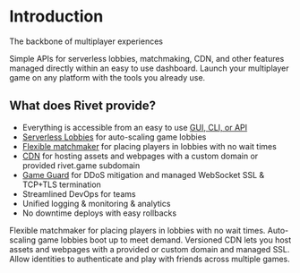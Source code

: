 
# Introduction

<Summary>The backbone of multiplayer experiences</Summary>

Simple APIs for serverless lobbies, matchmaking, CDN, and other features managed directly within an easy to use dashboard. Launch your multiplayer game on any platform with the tools you already use.

## What does Rivet provide?

- Everything is accessible from an easy to use [GUI, CLI, or API](/general/gui-cli-api)
- [Serverless Lobbies](/serverless-lobbies/introduction) for auto-scaling game lobbies
- [Flexible matchmaker](/matchmaker/introduction) for placing players in lobbies with no wait times
- [CDN](/cdn/introduction) for hosting assets and webpages with a custom domain or provided rivet.game subdomain
- [Game Guard](/serverless-lobbies/concepts/game-guard) for DDoS mitigation and managed WebSocket SSL & TCP+TLS termination
- Streamlined DevOps for teams
- Unified logging & monitoring & analytics
- No downtime deploys with easy rollbacks

<CardGroup>
	<Card
		title="5 Minute Crash Course"
		icon="graduation-cap"
		iconType="duotone"
		href="/general/guides/crash-course"
	/>
	<Card
		title="Libraries"
		icon="books"
		iconType="duotone"
		href="/general/libraries"
	/>
	<Card
		title="Matchmaker"
		icon="chess-knight"
		iconType="duotone"
		href="/matchmaker/introduction"
	>
		Flexible matchmaker for placing players in lobbies with no wait times.
	</Card>
	<Card
		title="Serverless Lobbies"
		icon="server"
		iconType="duotone"
		href="/serverless-lobbies/introduction"
	>
		Auto-scaling game lobbies boot up to meet demand.
	</Card>
	<Card
		title="CDN"
		icon="globe"
		iconType="duotone"
		href="/cdn/introduction"
	>
		Versioned CDN lets you host assets and webpages with a provided or custom domain and managed SSL.
	</Card>
	<Card
		title="Identity"
		icon="key"
		iconType="duotone"
		href="/identity/introduction"
	>
		Allow identities to authenticate and play with friends across multiple games.
	</Card>
</CardGroup>

